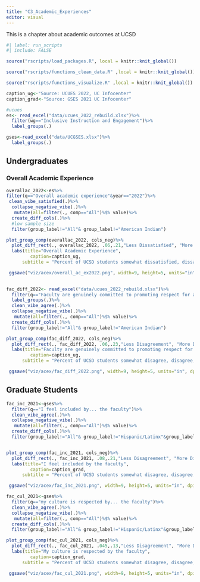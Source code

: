 ```yaml
---
title: "C3_Academic_Experiences"
editor: visual
---
```


This is a chapter about academic outcomes at UCSD


```r
#| label: run_scripts
#| include: FALSE

source("rscripts/load_packages.R", local = knitr::knit_global())

source("rscripts/functions_clean_data.R" ,local = knitr::knit_global())

source("rscripts/functions_visualize.R" ,local = knitr::knit_global())

```

```r
caption_ug<-"Source: UCUES 2022, UC Infocenter"
caption_grad<-"Source: GSES 2021 UC Infocenter"
```


```r
#ucues
es<- read_excel("data/ucues_2022_rebuild.xlsx")%>%
  filter(wg=="Inclusive Instruction and Engagement")%>%
  label_groups(.)

gses<-read_excel("data/UCGSES.xlsx")%>%
  label_groups(.)

```


## Undergraduates

### Overall Academic Experience
```r
overallac_2022<-es%>%
filter(q=="Overall academic experience"&year=="2022")%>%
 clean_vibe_satisfied(.)%>%
  collapse_negative_vibe(.)%>%
   mutate(all=filter(., comp=="All")%$% value)%>%
  create_diff_cols(.)%>%
  #low sample size
  filter(group_label!="All"& group_label!="American Indian")

plot_group_comp(overallac_2022, cols_neg)%>%
  plot_diff_rect(., overallac_2022, .06,.21,"Less Dissatisfied", "More Dissatisfied")+
  labs(title="Overall Academic Experience",
         caption=caption_ug,
      subtitle = "Percent of UCSD students somewhat dissatisfied, dissatisfied, or very dissatisfied")

 ggsave("viz/acex/overall_ac_ex2022.png", width=9, height=5, units="in", dpi=300)
 
```

```r
fac_diff_2022<- read_excel("data/ucues_2022_rebuild.xlsx")%>%
  filter(q=="Faculty are genuinely committed to promoting respect for and understanding of group differences at UC")%>%
  label_groups(.)%>%
  clean_vibe_agree(.)%>%
  collapse_negative_vibe(.)%>%
   mutate(all=filter(., comp=="All")%$% value)%>%
  create_diff_cols(.)%>%
  filter(group_label!="All"& group_label!="American Indian")

plot_group_comp(fac_diff_2022, cols_neg)%>%
  plot_diff_rect(., fac_diff_2022, .06,.23,"Less Disagreement", "More Disagreement")+
  labs(title="Faculty are genuinely committed to promoting respect for and understanding of group differences at UCSD",
         caption=caption_ug,
      subtitle = "Percent of UCSD students somewhat disagree, disagree, or strongly disagree")

 ggsave("viz/acex/fac_diff_2022.png", width=9, height=5, units="in", dpi=300)
```

## Graduate Students
```r

fac_inc_2021<-gses%>%
  filter(q=="I feel included by... the faculty")%>%
  clean_vibe_agree(.)%>%
  collapse_negative_vibe(.)%>%
   mutate(all=filter(., comp=="All")%$% value)%>%
  create_diff_cols(.)%>%
  filter(group_label!="All"& group_label!="Hispanic/Latinx"&group_label!="African American")


plot_group_comp(fac_inc_2021, cols_neg)%>%
  plot_diff_rect(., fac_inc_2021, .08,.21,"Less Disagreement", "More Disagreement")+
  labs(title="I feel included by the faculty",
         caption=caption_grad,
      subtitle = "Percent of UCSD students somewhat disagree, disagree, or strongly disagree")

 ggsave("viz/acex/fac_inc_2021.png", width=9, height=5, units="in", dpi=300)

```


```r
fac_cul_2021<-gses%>%
  filter(q=="my culture is respected by... the faculty")%>%
  clean_vibe_agree(.)%>%
  collapse_negative_vibe(.)%>%
   mutate(all=filter(., comp=="All")%$% value)%>%
  create_diff_cols(.)%>%
  filter(group_label!="All"& group_label!="Hispanic/Latinx"&group_label!="African American")

plot_group_comp(fac_cul_2021, cols_neg)%>%
  plot_diff_rect(., fac_cul_2021, .045,.13,"Less Disagreement", "More Disagreement")+
  labs(title="My culture is respected by the faculty",
         caption=caption_grad,
      subtitle = "Percent of UCSD students somewhat disagree, disagree, or strongly disagree")

 ggsave("viz/acex/fac_cul_2021.png", width=9, height=5, units="in", dpi=300)
```

